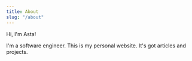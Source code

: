```yaml
---
title: About
slug: "/about"
---
```


Hi, I'm Asta!

I'm a software engineer. This is my personal website. It's got articles and projects.
